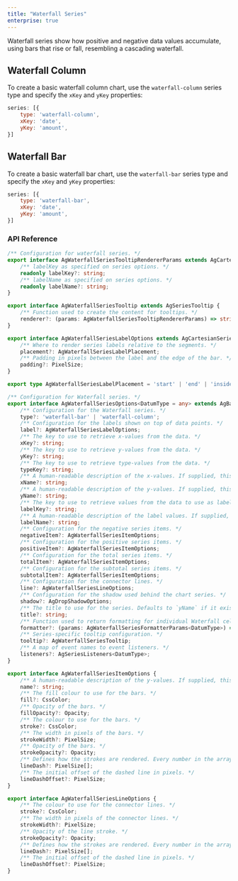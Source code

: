 ```yaml
---
title: "Waterfall Series"
enterprise: true
---
```


Waterfall series show how positive and negative data values accumulate, using bars that rise or fall, resembling a cascading waterfall.

## Waterfall Column

To create a basic waterfall column chart, use the `waterfall-column` series type and specify the `xKey` and `yKey` properties:

```js
series: [{
    type: 'waterfall-column',
    xKey: 'date',
    yKey: 'amount',
}]
```

<ChartExampleRunner title='Basic Waterfall Column' name='basic-waterfall-column' type='generated' options='{ "enterprise": true }'></ChartExampleRunner>


## Waterfall Bar

To create a basic waterfall bar chart, use the `waterfall-bar` series type and specify the `xKey` and `yKey` properties:

```js
series: [{
    type: 'waterfall-bar',
    xKey: 'date',
    yKey: 'amount',
}]
```

<ChartExampleRunner title='Basic Waterfall Bar' name='basic-waterfall-bar' type='generated' options='{ "enterprise": true }'></ChartExampleRunner>

### API Reference

<!-- TODO: replace with usual api reference component -->

```ts
/** Configuration for waterfall series. */
export interface AgWaterfallSeriesTooltipRendererParams extends AgCartesianSeriesTooltipRendererParams {
    /** labelKey as specified on series options. */
    readonly labelKey?: string;
    /** labelName as specified on series options. */
    readonly labelName?: string;
}

export interface AgWaterfallSeriesTooltip extends AgSeriesTooltip {
    /** Function used to create the content for tooltips. */
    renderer?: (params: AgWaterfallSeriesTooltipRendererParams) => string | AgTooltipRendererResult;
}

export interface AgWaterfallSeriesLabelOptions extends AgCartesianSeriesLabelOptions {
    /** Where to render series labels relative to the segments. */
    placement?: AgWaterfallSeriesLabelPlacement;
    /** Padding in pixels between the label and the edge of the bar. */
    padding?: PixelSize;
}

export type AgWaterfallSeriesLabelPlacement = 'start' | 'end' | 'inside';

/** Configuration for Waterfall series. */
export interface AgWaterfallSeriesOptions<DatumType = any> extends AgBaseSeriesOptions<DatumType> {
    /** Configuration for the Waterfall series. */
    type?: 'waterfall-bar' | 'waterfall-column';
    /** Configuration for the labels shown on top of data points. */
    label?: AgWaterfallSeriesLabelOptions;
    /** The key to use to retrieve x-values from the data. */
    xKey?: string;
    /** The key to use to retrieve y-values from the data. */
    yKey?: string;
    /** The key to use to retrieve type-values from the data. */
    typeKey?: string;
    /** A human-readable description of the x-values. If supplied, this will be shown in the default tooltip and passed to the tooltip renderer as one of the parameters. */
    xName?: string;
    /** A human-readable description of the y-values. If supplied, this will be shown in the default tooltip and passed to the tooltip renderer as one of the parameters. */
    yName?: string;
    /** The key to use to retrieve values from the data to use as labels for the bars. */
    labelKey?: string;
    /** A human-readable description of the label values. If supplied, this will be shown in the default tooltip and passed to the tooltip renderer as one of the parameters. */
    labelName?: string;
    /** Configuration for the negative series items. */
    negativeItem?: AgWaterfallSeriesItemOptions;
    /** Configuration for the positive series items. */
    positiveItem?: AgWaterfallSeriesItemOptions;
    /** Configuration for the total series items. */
    totalItem?: AgWaterfallSeriesItemOptions;
    /** Configuration for the subtotal series items. */
    subtotalItem?: AgWaterfallSeriesItemOptions;
    /** Configuration for the connector lines. */
    line?: AgWaterfallSeriesLineOptions;
    /** Configuration for the shadow used behind the chart series. */
    shadow?: AgDropShadowOptions;
    /** The title to use for the series. Defaults to `yName` if it exists, or `yKey` if not. */
    title?: string;
    /** Function used to return formatting for individual Waterfall cells, based on the given parameters. If the current cell is highlighted, the `highlighted` property will be set to `true`; make sure to check this if you want to differentiate between the highlighted and un-highlighted states. */
    formatter?: (params: AgWaterfallSeriesFormatterParams<DatumType>) => AgWaterfallSeriesFormat;
    /** Series-specific tooltip configuration. */
    tooltip?: AgWaterfallSeriesTooltip;
    /** A map of event names to event listeners. */
    listeners?: AgSeriesListeners<DatumType>;
}

export interface AgWaterfallSeriesItemOptions {
    /** A human-readable description of the y-values. If supplied, this will be shown in the default tooltip and passed to the tooltip renderer as one of the parameters. */
    name?: string;
    /** The fill colour to use for the bars. */
    fill?: CssColor;
    /** Opacity of the bars. */
    fillOpacity?: Opacity;
    /** The colour to use for the bars. */
    stroke?: CssColor;
    /** The width in pixels of the bars. */
    strokeWidth?: PixelSize;
    /** Opacity of the bars. */
    strokeOpacity?: Opacity;
    /** Defines how the strokes are rendered. Every number in the array specifies the length in pixels of alternating dashes and gaps. For example, `[6, 3]` means dashes with a length of `6` pixels with gaps between of `3` pixels. */
    lineDash?: PixelSize[];
    /** The initial offset of the dashed line in pixels. */
    lineDashOffset?: PixelSize;
}

export interface AgWaterfallSeriesLineOptions {
    /** The colour to use for the connector lines. */
    stroke?: CssColor;
    /** The width in pixels of the connector lines. */
    strokeWidth?: PixelSize;
    /** Opacity of the line stroke. */
    strokeOpacity?: Opacity;
    /** Defines how the strokes are rendered. Every number in the array specifies the length in pixels of alternating dashes and gaps. For example, `[6, 3]` means dashes with a length of `6` pixels with gaps between of `3` pixels. */
    lineDash?: PixelSize[];
    /** The initial offset of the dashed line in pixels. */
    lineDashOffset?: PixelSize;
}